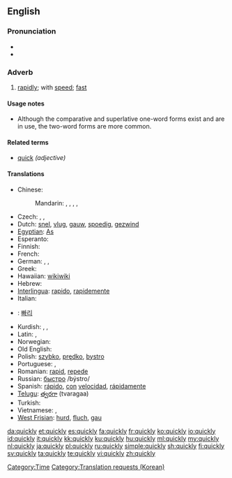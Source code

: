 ==English==

{{rank|step|turning|village|813|quickly|lie|supposed|original}}

===Pronunciation===
* {{IPA|/ˈkwɪkli/}}
* {{audio|en-us-quickly.ogg|Audio (US)}}

===Adverb===
{{en-adv|quicker|quickest|more}}

# [[rapidly]]; with [[speed]]; [[fast]]

====Usage notes====
* Although the comparative and superlative one-word forms exist and are in use, the two-word forms are more common.

====Related terms====
* [[quick]] ''(adjective)''

====Translations====
{{trans-top|rapidly, fast}}
* Chinese:
*: Mandarin: {{t-|cmn|迅速|alt=迅速地|tr=xùnsù de|sc=Hani}}, {{t-|cmn|快速|alt=快速地|tr=kuàisù de|sc=Hani}}, {{t|cmn|急速|alt=急速地|tr=jísù de|sc=Hani}}, {{t|cmn|趕快|alt=趕快地|sc=Hani}}, {{t|cmn|赶快|alt=赶快地|tr=gǎnkuài de|sc=Hani}}
* Czech: {{t+|cs|rychle}}, {{t-|cs|honem}},  {{t|cs|valem}}
* Dutch: [[snel]], [[vlug]], [[gauw]], [[spoedig]], [[gezwind]]
* [[Egyptian]]: [[As]]
* Esperanto: {{t-|eo|rapide|xs=Esperanto}}
* Finnish: {{t+|fi|nopeasti}}
* French: {{t+|fr|rapidement}}
* German: {{t+|de|schnell}}, {{t+|de|rasch}}, {{t+|de|geschwind}}
* Greek: {{t+|el|γρήγορα}}
* Hawaiian: [[wikiwiki]]
* Hebrew: {{t+|he|מהר}}
* [[Interlingua]]: [[rapido]], [[rapidemente]]
* Italian: {{t+|it|rapidamente|m}}
{{trans-mid}}
* {{ttbc|Korean}}: [[빠리]]
* Kurdish: {{ku-Arab|[[به‌هه‌ڵه‌داوان]]}}, {{ku-Arab|[[به‌ په‌له‌وه‌]]}}, {{ku-Arab|[[به‌گورجی]]}}
* Latin: {{t-|la|cito}}, {{t-|la|celeriter}}
* Norwegian: {{t+|no|fort}}
* Old English: {{t-|ang|hrædlice|alt=hrædlīċe|xs=Old English}}
* Polish: [[szybko]], [[prędko]], [[bystro]]
* Portuguese: {{t+|pt|rápido}}, {{t+|pt|rapidamente}}
* Romanian: [[rapid]], [[repede]]
* Russian: [[быстро]] /býstro/
* Spanish: [[rápido]], [[con]] [[velocidad]], [[rápidamente]]
* [[Telugu]]: [[త్వరగా]] (tvaragaa)
* Turkish: {{t+|tr|çabuk}}
* Vietnamese: {{t+|vi|nhanh|xs=Vietnamese}}, {{t+|vi|mau|xs=Vietnamese}}
* [[West Frisian]]: [[hurd]], [[fluch]], [[gau]]
{{trans-bottom}}

[[Category:Time]]
[[Category:Translation requests (Korean)]]

[[da:quickly]]
[[et:quickly]]
[[es:quickly]]
[[fa:quickly]]
[[fr:quickly]]
[[ko:quickly]]
[[io:quickly]]
[[id:quickly]]
[[it:quickly]]
[[kk:quickly]]
[[ku:quickly]]
[[hu:quickly]]
[[ml:quickly]]
[[my:quickly]]
[[nl:quickly]]
[[ja:quickly]]
[[pl:quickly]]
[[ru:quickly]]
[[simple:quickly]]
[[sh:quickly]]
[[fi:quickly]]
[[sv:quickly]]
[[ta:quickly]]
[[te:quickly]]
[[vi:quickly]]
[[zh:quickly]]